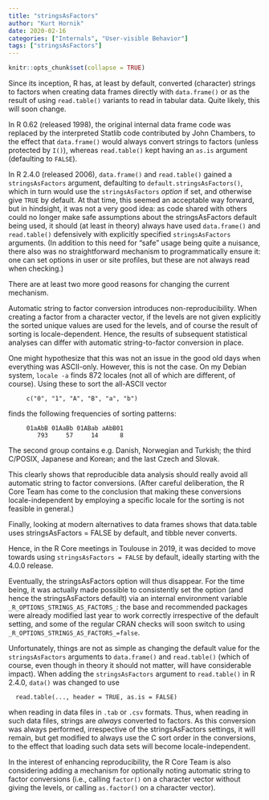 ```yaml
---
title: "stringsAsFactors"
author: "Kurt Hornik"
date: 2020-02-16
categories: ["Internals", "User-visible Behavior"]
tags: ["stringsAsFactors"]
---
```


```r
knitr::opts_chunk$set(collapse = TRUE)
```

Since its inception, R has, at least by default, converted (character)
strings to factors when creating data frames directly with `data.frame()`
or as the result of using `read.table()` variants to read in tabular data.
Quite likely, this will soon change.

In R 0.62 (released 1998), the original internal data frame code was
replaced by the interpreted Statlib code contributed by John Chambers,
to the effect that `data.frame()` would always convert strings to
factors (unless protected by `I()`), whereas `read.table()` kept having
an `as.is` argument (defaulting to `FALSE`).

In R 2.4.0 (released 2006), `data.frame()` and `read.table()` gained a
`stringsAsFactors` argument, defaulting to `default.stringsAsFactors()`,
which in turn would use the `stringsAsFactors` *option* if set, and
otherwise give `TRUE` by default.  At that time, this seemed an acceptable
way forward, but in hindsight, it was not a very good idea: as code
shared with others could no longer make safe assumptions about the
stringsAsFactors default being used, it should (at least in theory)
always have used `data.frame()` and `read.table()` defensively with
explicitly specified `stringsAsFactors` arguments.  (In addition to this
need for "safe" usage being quite a nuisance, there also was no
straightforward mechanism to programmatically ensure it: one can set
options in user or site profiles, but these are not always read when
checking.)

There are at least two more good reasons for changing the current
mechanism.

Automatic string to factor conversion introduces non-reproducibility.
When creating a factor from a character vector, if the levels are not
given explicitly the sorted unique values are used for the levels, and
of course the result of sorting is locale-dependent.  Hence, the results
of subsequent statistical analyses can differ with automatic
string-to-factor conversion in place.

One might hypothesize that this was not an issue in the good old days
when everything was ASCII-only.  However, this is not the case.  On my
Debian system, `locale -a` finds 872 locales (not all of which are
different, of course).  Using these to sort the all-ASCII vector

```
     c("0", "1", "A", "B", "a", "b")
``` 

finds the following frequencies of sorting patterns:

```
     01aAbB 01AaBb 01ABab aAbB01 
        793     57     14      8 
```

The second group contains e.g. Danish, Norwegian and Turkish; the
third C/POSIX, Japanese and Korean; and the last Czech and Slovak.

This clearly shows that reproducible data analysis should really avoid
all automatic string to factor conversions.  (After careful
deliberation, the R Core Team has come to the conclusion that making
these conversions locale-independent by employing a specific locale
for the sorting is not feasible in general.)

Finally, looking at modern alternatives to data frames shows that
data.table uses stringsAsFactors = FALSE by default, and tibble never
converts.

Hence, in the R Core meetings in Toulouse in 2019, it was decided to
move towards using `stringsAsFactors = FALSE` by default, ideally
starting with the 4.0.0 release.

Eventually, the stringsAsFactors option will thus disappear.  For the
time being, it was actually made possible to consistently set the option
(and hence the stringsAsFactors default) via an internal environment
variable `_R_OPTIONS_STRINGS_AS_FACTORS_`: the base and recommended
packages were already modified last year to work correctly irrespective
of the default setting, and some of the regular CRAN checks will soon
switch to using `_R_OPTIONS_STRINGS_AS_FACTORS_=false`.

Unfortunately, things are not as simple as changing the default value
for the `stringsAsFactors` arguments to `data.frame()` and
`read.table()` (which of course, even though in theory it should not
matter, will have considerable impact).  When adding the
`stringsAsFactors` argument to `read.table()` in R 2.4.0, `data()` was
changed to use

```
  read.table(..., header = TRUE, as.is = FALSE)
```

when reading in data files in `.tab` or `.csv` formats.  Thus, when
reading in such data files, strings are *always* converted to factors.
As this conversion was always performed, irrespective of the
stringsAsFactors settings, it will remain, but get modified to always
use the C sort order in the conversions, to the effect that loading such
data sets will become locale-independent.

In the interest of enhancing reproducibility, the R Core Team is also
considering adding a mechanism for optionally noting automatic string to
factor conversions (i.e., calling `factor()` on a character vector without
giving the levels, or calling `as.factor()` on a character vector).


